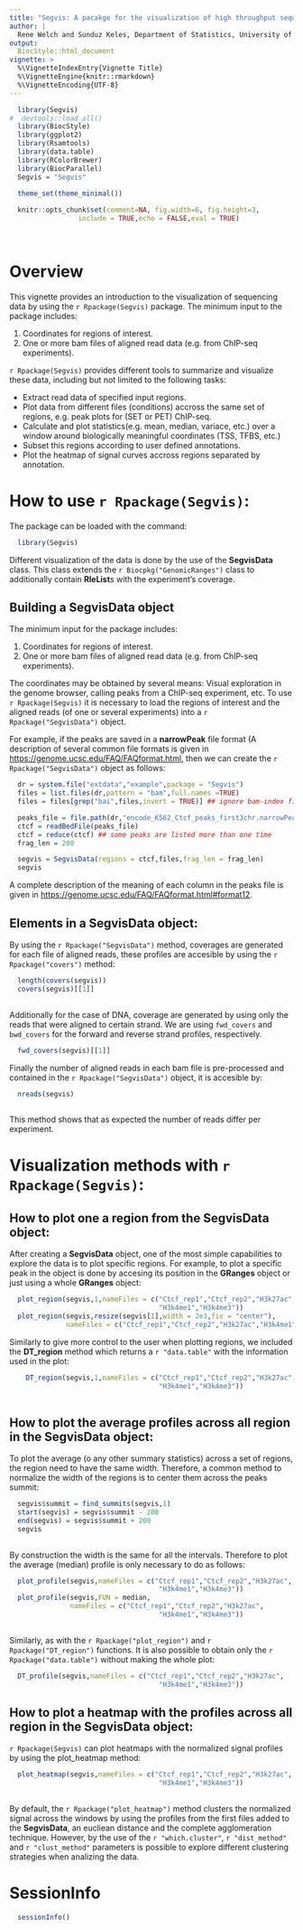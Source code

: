 ```yaml
---
title: "Segvis: A pacakge for the visualization of high throughput sequencing data along genomic segments."
author: |
  Rene Welch and Sunduz Keles, Department of Statistics, University of Wisconsin-Madison
output: 
  BiocStyle::html_document
vignette: >
  %\VignetteIndexEntry{Vignette Title}
  %\VignetteEngine{knitr::rmarkdown}
  %\VignetteEncoding{UTF-8}  
---
```


```r

  library(Segvis)
#  devtools::load_all()
  library(BiocStyle)
  library(ggplot2)
  library(Rsamtools)
  library(data.table)
  library(RColorBrewer)
  library(BiocParallel)
  Segvis = "Segvis"
  
  theme_set(theme_minimal())

  knitr::opts_chunk$set(comment=NA, fig.width=6, fig.height=3,
                 include = TRUE,echo = FALSE,eval = TRUE)
  
  
```

# Overview

This vignette provides an introduction to the visualization of sequencing data by using the `r Rpackage(Segvis)` package. The minimum input to the package includes:

  1. Coordinates for regions of interest.
  2. One or more bam files of aligned read data (e.g. from ChIP-seq
  experiments).

`r Rpackage(Segvis)` provides different tools to summarize and visualize
these data, including but not limited to the following tasks:

  - Extract read data of specified input regions.
  - Plot data from different files (conditions) accross the same set of regions, e.g. peak plots for (SET or PET) ChIP-seq.
  - Calculate and plot statistics(e.g. mean, median, variace, etc.) over a window around biologically meaningful coordinates (TSS, TFBS, etc.)
  - Subset this regions according to user defined annotations.
  - Plot the heatmap of signal curves accross regions separated by annotation.

# How to use `r Rpackage(Segvis)`:

The package can be loaded with the command:

```r
  library(Segvis)
```

Different visualization of the data is done by the use of the **SegvisData** class. This class extends the `r Biocpkg("GenomicRanges")` class to additionally contain **RleList**s with the experiment's coverage.

## Building a **SegvisData** object

The minimum input for the package includes:

  1. Coordinates for regions of interest.
  2. One or more bam files of aligned read data (e.g. from ChIP-seq experiments).

The coordinates may be obtained by several means: Visual exploration in the genome browser, calling peaks from a ChIP-seq experiment, etc. To use `r Rpackage(Segvis)` it is necessary to load the regions of interest and the aligned reads (of one or several experiments) into a `r Rpackage("SegvisData")` object.

For example, if the peaks are saved in a **narrowPeak** file format (A description of several common file formats is given in [https://genome.ucsc.edu/FAQ/FAQformat.html](https://genome.ucsc.edu/FAQ/FAQformat.html), then we can create the `r Rpackage("SegvisData")` object as follows:

```r
  dr = system.file("extdata","example",package = "Segvis")
  files = list.files(dr,pattern = "bam",full.names =TRUE)
  files = files[grep("bai",files,invert = TRUE)] ## ignore bam-index files

  peaks_file = file.path(dr,"encode_K562_Ctcf_peaks_first3chr.narrowPeak")
  ctcf = readBedFile(peaks_file)
  ctcf = reduce(ctcf) ## some peaks are listed more than one time
  frag_len = 200

  segvis = SegvisData(regions = ctcf,files,frag_len = frag_len)
  segvis

```

A complete description of the meaning of each column in the peaks file is given in [https://genome.ucsc.edu/FAQ/FAQformat.html#format12](https://genome.ucsc.edu/FAQ/FAQformat.html#format12). 

## Elements in a **SegvisData** object:

By using the `r Rpackage("SegvisData")` method, coverages are generated for each file of aligned reads, these profiles are accesible by using the `r Rpackage("covers")` method:

```r
  
  length(covers(segvis))
  covers(segvis)[[1]]
  
```

Additionally for the case of DNA, coverage are generated by using only the reads that were aligned to certain strand. We are using `fwd_covers` and `bwd_covers` for the forward and reverse strand profiles, respectively.

```r

  fwd_covers(segvis)[[1]]

```  
  
Finally the number of aligned reads in each bam file is pre-processed and contained in the `r Rpackage("SegvisData")` object, it is accesible by:

```r
  
  nreads(segvis)
  
```
  
This method shows that as expected the number of reads differ per experiment.
  
# Visualization methods with `r Rpackage(Segvis)`:

## How to plot one a region from the **SegvisData** object:

After creating a **SegvisData** object, one of the most simple capabilities to explore the data is to plot specific regions. For example, to plot a specific peak in the object is done by accesing its position in the **GRanges** object or just using a whole **GRanges** object:

```r
  
  plot_region(segvis,1,nameFiles = c("Ctcf_rep1","Ctcf_rep2","H3k27ac",
                                     "H3k4me1","H3k4me3"))
  plot_region(segvis,resize(segvis[1],width = 2e3,fix = "center"),
              nameFiles = c("Ctcf_rep1","Ctcf_rep2","H3k27ac","H3k4me1","H3k4me3"))

```

Similarly to give more control to the user when plotting regions, we included the **DT_region** method which returns a `r "data.table"` with the information used in the plot:

```r

    DT_region(segvis,1,nameFiles = c("Ctcf_rep1","Ctcf_rep2","H3k27ac",
                                     "H3k4me1","H3k4me3"))
  
```
  
## How to plot the average profiles across all region in the **SegvisData** object:

To plot the average (o any other summary statistics) across a set of regions, the region need to have the same width. Therefore, a common method to normalize the width of the regions is to center them across the peaks summit:

```r
  
  segvis$summit = find_summits(segvis,1)
  start(segvis) = segvis$summit - 200
  end(segvis) = segvis$summit + 200
  segvis
  
```

By construction the width is the same for all the intervals. Therefore to plot the average (median) profile is only necessary to do as follows:

```r
  
  plot_profile(segvis,nameFiles = c("Ctcf_rep1","Ctcf_rep2","H3k27ac",
                                     "H3k4me1","H3k4me3"))
  plot_profile(segvis,FUN = median,
               nameFiles = c("Ctcf_rep1","Ctcf_rep2","H3k27ac",
                                     "H3k4me1","H3k4me3"))
  
```

Similarly, as with the `r Rpackage("plot_region")` and `r Rpackage("DT_region")` functions. It is also possible to obtain only the ` r Rpackage("data.table")` without making the whole plot:

```r
  
  DT_profile(segvis,nameFiles = c("Ctcf_rep1","Ctcf_rep2","H3k27ac",
                                     "H3k4me1","H3k4me3"))

```
  
## How to plot a heatmap with the profiles across all region in the **SegvisData** object:

`r Rpackage(Segvis)` can plot heatmaps with the normalized signal profiles by using the plot_heatmap method:

```r
  
  plot_heatmap(segvis,nameFiles = c("Ctcf_rep1","Ctcf_rep2","H3k27ac",
                                     "H3k4me1","H3k4me3"))
  
```
By default, the `r Rpackage("plot_heatmap")` method clusters the normalized signal across the windows by using the profiles from the first files added to the **SegvisData**, an eucliean distance and the complete agglomeration technique. However, by the use of the `r "which.cluster"`, `r "dist_method"` and `r "clust_method"` parameters is possible to explore different clustering strategies when analizing the data.

<!---

# A case of study:


Then to convert it into a \Rclass{GRanges} object we can use:

<<gr_peaks,include=TRUE,echo=TRUE,eval=TRUE>>=

  ctcf_gr <- GRanges(seqnames = ctcf_peaks$V1,
    ranges = IRanges(start = ctcf_peaks$V2,
      end = ctcf_peaks$V3),strand = "*")
  ctcf_gr <- ctcf_gr[order(ctcf_peaks$V7,decreasing=TRUE)]
  ctcf_gr

@


\subsection{Creating a \Robject{segvis} object}
\label{subsec:create}


<<parameters_segvis , include=TRUE,echo=TRUE,eval=TRUE, warning=FALSE>>=

  ctcf <- buildSegvis(name = "ctcf_peaks",
    file = "../inst/extdata/example/encode_K562_Ctcf_first3chr_Rep1.sort.bam",
    maxBandwidth = 101,fragLen = 200,isPET = FALSE,
    chr = c("chr1","chr2","chr3"))
  regions(ctcf) <- ctcf_gr
  ctcf

@

\subsection{Creating \Robject{segvis\_block} object}
\label{subsec:cover}

\Rpackage{Segvis} allows the use of several cores by using the
parameter \Rcode{mc}, which specifies the number of cores used by
parallel processing. To create a \Robject{segvis\_block} object it is
necessary to follow a series of steps:

<<segvis_block , include=TRUE,echo=TRUE,eval=TRUE,message=FALSE>>=

  ctcf <- loadReads(ctcf, mc = 24)
  ctcf <- matchReads(ctcf,mc = 24)
  ctcf <- getCoverage(ctcf,mc = 24)
  ctcf_block <- Segvis_block(ctcf,bw = 1,mc = 24)

@

To obtain the number of reads considered in an experiment:

<<countReads,include=TRUE,echo=TRUE,eval=TRUE>>=

  ctcf_reads <- countReads(ctcf)
  ctcf_reads

@

In order to visually compare the enrichment level of more than one
experiments it is necessary to normalize the experiment, which
\Rpackage{Segvis} allows to do, by using:

<<normalize,include=TRUE,echo=TRUE,eval=TRUE>>=

  normConst(ctcf_block) <- ctcf_reads
  ctcf_block <- normalize(ctcf_block)

@

\section{Some examples}
\label{sec:examples}

\subsection{Plotting different marks accross specific peaks}
\label{sec:marks}

Using the same peaks as before. We are going to create a
\Robject{segvis\_block} for two additional marks, and plot all three
marks the top 3 peaks, therefore we need to build two new
\Robject{segvis\_block} objects:

<<new_marks,include=TRUE,echo=TRUE,eval=TRUE,message=FALSE,warning=FALSE>>=

  h3k27ac <- buildSegvis(name = "h3k27ac",
    file = "../inst/extdata/example/encode_K562_H3k27ac_first3chr.sort.bam",
    maxBandwidth = 101,fragLen = 200,isPET = FALSE,
    chr = c("chr1","chr2","chr3"))
  regions(h3k27ac) <- ctcf_gr

  h3k27ac <- loadReads(h3k27ac, mc = 24)
  h3k27ac <- matchReads(h3k27ac,mc = 24)
  h3k27ac <- getCoverage(h3k27ac,mc = 24)
  h3k27ac_block <- Segvis_block(h3k27ac,bw = 1,mc = 24)

  h3k4me1 <- buildSegvis(name = "h3k4me1",
    file = "../inst/extdata/example/encode_K562_H3k4me1_first3chr.sort.bam",
    maxBandwidth = 101,fragLen = 200,isPET = FALSE,
    chr = c("chr1","chr2","chr3"))
  regions(h3k4me1) <- ctcf_gr

  h3k4me1 <- loadReads(h3k4me1, mc = 24)
  h3k4me1 <- matchReads(h3k4me1,mc = 24)
  h3k4me1 <- getCoverage(h3k4me1,mc = 24)
  h3k4me1_block <- Segvis_block(h3k4me1,bw = 1,mc = 24)

@

When sequencing data from different samples are considered together,
they are often normalized to account for differences in the sequencing
depths. The \Rcode{normalize} function provides normalization
functionalities. The default to to scale all the samples to 1M
reads.

<<block_list,include=TRUE,echo=TRUE,eval=TRUE,message =FALSE,warning=FALSE>>=

  h3k27ac_reads <- countReads(h3k27ac)
  normConst(h3k27ac_block) <- h3k27ac_reads
  h3k27ac_block <- normalize(h3k27ac_block)

  h3k4me1_reads <- countReads(h3k4me1)
  normConst(h3k4me1_block) <- h3k4me1_reads
  h3k4me1_block <- normalize(h3k4me1_block)

  block_list <- Segvis_block_list(ctcf_block,h3k27ac_block,h3k4me1_block)
  names(block_list) <- c("ctcf","h3k27ac","h3k4me1")

@

Then we can visualize all three marks over one regions by using the
\Rcode{plot\_profiles} function:

<<ex1_code,include=TRUE,echo=TRUE,eval=TRUE>>=

  rstart <- start(ctcf_gr)[1]
  rend <- end(ctcf_gr)[1]
  chr <- as.character(seqnames(ctcf_gr)[1])
  iden <- function(x)x

  p1 <- plot_profiles(block_list,condition = seqnames == chr & start == rstart,
    coord = rstart:rend,FUN = iden,mc=24)

@

The output of \Rcode{plot\_profiles} is a \Robject{ggplot} object,
which we can modify it to obtains better looking plots.

<<ex1_code2,include=TRUE,eval=TRUE,echo=TRUE,warning=FALSE,message=FALSE>>=

  p2 <- p1 + facet_grid(condition~.,scales = "free_y")
  p3 <- p2 + scale_colour_brewer(palette = "Dark2")+theme(legend.position = "none")

@

\begin{figure}[H]
  \centering
<<ex1,include=TRUE,eval=TRUE,echo=FALSE,out.width='4.6cm',out.height='4cm',fig.show='hold'>>=

  p1
  p2
  p3

@

\caption{Initial use to plot the first Ctcf peak with all three marks
  (Ctcf, H3k27ac and H3k4me1). From left to right: \Rcode{p1},
  \Rcode{p2} and \Rcode{p3}.}
\end{figure}

\subsection{Finding the summit of a specific mark's peaks}
\label{sec:summit}

One of the functions of \Rpackage{Segvis} is to calculate and plot
statistics over a window around biologically meaningful coordinates
like TSS, TFBS, etc. This coordinates are not always available,
therefore \Rpackage{Segvis} allows to find the summits of peaks formed
by a collection of genomic regions and fragment reads.

In subsection \ref{subsec:cover}, we built the \Rcode{ctcf} object
which contains both regions and fragment reads, we can find the summit
by using the \Rcode{findSummit}, and then ``add'' it to the
\Robject{segvis\_block}'s regions:

<<summits,include=TRUE,echo=TRUE,eval=TRUE,message=FALSE>>=

  summits <- findSummit(ctcf,bw=1,mc=24)
  ctcf_block <- addColumn(ctcf_block,name="summit",col=summits)
  ctcf_block

@


\subsection{Summarizing the coverage for a set of same width regions}
\label{subsec:summary}

Another functionality of \Rpackage{Segvis} is to calculate and plot
statistics(e.g. mean, median, variace, etc.)  over a window around
biologically meaningful coordinates (TSS, TFBS, etc.), for which we
are going to consider the summits that we found as those coordinates:

<<ex2_code,include=TRUE,echo=TRUE,eval=TRUE,message=FALSE,warning=FALSE>>=

  window_ext <- 500
  new_start <- summits - window_ext
  new_end <- summits + window_ext
  new_regions <- GRanges(seqnames = seqnames(ctcf_gr),
    ranges = IRanges(start = new_start,end = new_end),strand ="*")
  str(width(new_regions))

  regions(ctcf) <- new_regions
  regions(h3k27ac) <- new_regions
  regions(h3k4me1) <- new_regions
  all_segvis <- list("ctcf"=ctcf,"h3k27ac"=h3k27ac,"h3k4me1"=h3k4me1)

@

We are going to create a new \Robject{segvis\_block\_list} based on
the new regions, for which we can apply the same methods
\Rcode{loadReads}, \Rcode{matchReads}, \Rcode{getCoverage} and
\Rcode{Segvis\_block} to build it. This time, we are going to use two
functions to apply all methods together:

<<new_profiles,include=TRUE,echo=TRUE,eval=TRUE,warning=FALSE,message=FALSE>>=

  do_all <- function(segvis_obj,bw,mc)
  {
    segvis_obj <- loadReads(segvis_obj,mc = mc)
    segvis_obj <- matchReads(segvis_obj,mc = mc)
    segvis_obj <- getCoverage(segvis_obj,mc = mc)
    out <- Segvis_block(segvis_obj,bw = bw , mc = mc)
    return(out)
  }

  all_segvis_blocks <- lapply(all_segvis,do_all,bw = 1, mc = 24)
  nreads <- c(ctcf_reads,h3k27ac_reads,h3k4me1_reads)

  assign_and_normalize <- function(segvis_bl_obj,nreads)
  {
    normConst(segvis_bl_obj) <- nreads
    segvis_bl_obj <- normalize(segvis_bl_obj)
    return(segvis_bl_obj)
  }

  all_segvis_blocks <- mapply(assign_and_normalize,
    all_segvis_blocks,nreads,SIMPLIFY=FALSE)
  all_segvis_blocks <- Segvis_block_list(all_segvis_blocks)
  names(all_segvis_blocks) <- names(all_segvis)

@

In this case, we have again 50 regions for each chromosome with the
same width of $m = \Sexpr{2* window_ext + 1}$, i.e. we can think it as
a matrix of $\Sexpr{K} \times m$ and to analize it we can apply the same
function to all column vectors of this matrix:

<<ex2_plots,include=TRUE,echo=TRUE,eval=TRUE,warning=FALSE,message=FALSE>>=

  q1 <- plot_profiles(all_segvis_blocks,FUN = mean,mc = 24,
    coord = -window_ext:window_ext)+xlab("distance to summit")+
    ylab("mean normalized counts")+
    scale_color_brewer(guide = guide_legend(title = "condition"),palette = "Dark2")+
    theme(legend.position = "top")+geom_vline(xintercept=0,linetype= 2)

  q2 <- plot_profiles(all_segvis_blocks,FUN = median,mc = 24,
    coord = -window_ext:window_ext)+xlab("distance to summit")+
    ylab("median normalized counts")+
    scale_color_brewer(guide = guide_legend(title = "condition"),palette = "Dark2")+
    theme(legend.position = "top")+geom_vline(xintercept=0,linetype= 2)

@

We can even use functions created in the moment, the only need to take
a vector argument and return a 1 - dimensional value.

<<ex2_plots2,include=TRUE,echo = TRUE,eval = TRUE,warning = FALSE,message = FALSE>>=

  varlog <- function(x)var(log(1 + x))

  q3 <- plot_profiles(all_segvis_blocks,FUN = varlog,mc = 24,
    coord = -window_ext:window_ext)+xlab("distance to summit")+
    ylab("variance of log( 1 + normalized counts)")+
    scale_color_brewer(guide = guide_legend(title = "condition"),palette = "Dark2")+
    theme(legend.position = "top")+geom_vline(xintercept=0,linetype= 2)

@


\begin{figure}[H]
  \centering
<<ex2,include=TRUE,eval=TRUE,echo=FALSE,out.width='4.6cm',out.height='4cm',fig.show='hold'>>=

  q1
  q2
  q3

@

  \caption{Mean, median and varlog profiles of all three marks
    (Ctcf,H3k27ac and H3k4me1) across random \Sexpr{3*K} Ctcf peaks}
\label{fig2}
\end{figure}

Another of \Rpackage{Segvis} functionalities is to calculate the data
without generating the plot by the use of the \Rcode{plot\_data}
function, which uses the same arguments as \Rcode{plot\_profiles}:

<<ex3_code,include=TRUE,echo=TRUE,eval=TRUE,message=FALSE,warning=FALSE>>=

  # x is the genomic coordinates or distance to summit in thise case
  # y is the normalized counts
  # 1001 x 3 conditions = 3003 rows (in table below)
  new_data1 <- plot_data(all_segvis_blocks,FUN = mean,trim = .1,mc = 24,
    coord = -window_ext:window_ext)
  new_data2 <- plot_data(all_segvis_blocks,FUN = median,mc = 24,
    coord = -window_ext:window_ext)
  new_data1

@

And we can use this \Rcode{data.table} into previously defined plot:

<<ex3_plots,include=TRUE,echo=TRUE,eval=TRUE,warning=FALSE,message=FALSE>>=

  p4 <- p3 %+% new_data1 + ylab("average normalized counts")
  p5 <- p3 %+% new_data2 + ylab("median normalized counts")

@

\begin{figure}[H]
  \centering
<<ex3,include=TRUE,eval=TRUE,echo=FALSE,out.width='4.6cm',out.height='4cm',fig.show='hold'>>=

  p4
  p5

@

\caption{Mean and median coverage plot, by using a previously defined
  \Rcode{ggplot} object}
\end{figure}


\subsection{Subsetting and exploring the data with respect to user
  defined annotations}
\label{subsec:subset}

\Rpackage{Segvis} have methods to explore the data too. Lets consider
as before that we want to explore some Ctcf peaks, for which we
already pre-processed a \Rcode{segvis\_block\_list} made with Ctcf,
H3k27ac and H3k4me1 fragment reads. Now, we want to explore this set
of peaks respect to additional annotation information as to wheter
this peaks overlap with Dnase accesible regions.

We read the Dnase hypersensitive sites from a file, and convert it to
a \Rcode{GRanges} object:

<<ex4_code,include=TRUE,echo=TRUE,eval=TRUE,message=FALSE,warning=FALSE>>=

  dnase_file <- "../inst/extdata/example/encode_K562_dnase_openChrom_first3chr.narrowPeak"
  dnase_sites = read.table(dnase_file)
  dnase_gr <- GRanges(seqname = dnase_sites$V1,
    ranges = IRanges(start = dnase_sites$V2,end = dnase_sites$V3),
    strand = "*")
 dnase_gr

@

We count the number of overlaps between the Dnase hypersensitive sites
and the random \Sexpr{3*K} Ctcf peaks and add those columns to the
\Rcode{segvis\_block\_list} we calculated in \label{subsec:summary}:

<<ex4_code2,include=TRUE,echo=TRUE,eval=TRUE,message=FALSE,warning=FALSE>>=

  nr_overlaps <- countOverlaps(regions(all_segvis_blocks[[1]]),dnase_gr)
  all_segvis_blocks <- lapply(all_segvis_blocks,
    addColumn,name = "dnase_overlaps",col = nr_overlaps)
  all_segvis_blocks[[1]]

@

% Then we can \Rcode{subset_block} the data based on queries based on that
% annotation, for example:

<<ex4_code3,subset_example,include=FALSE,echo=FALSE,eval=FALSE,message=FALSE,warning=FALSE>>=

  ctcf_subset <- subset_block(all_segvis_blocks[[1]],condition = dnase_overlaps > 0)
  ctcf_subset
  cover_table(ctcf_subset)

@

Then we can recreate the plots of figure \ref{fig2} for the
Ctcf peaks that overlap Dnse hypersensitive sites:

<<ex4_plots,include=TRUE,echo=TRUE,eval=TRUE,message=FALSE,warning=FALSE>>=


  s1 <- plot_profiles(all_segvis_blocks,FUN = mean,mc = 24,
    condition = dnase_overlaps > 0 ,
    coord = -window_ext:window_ext)+xlab("distance to summit")+
    ylab("mean normalized counts")+
    scale_color_brewer(guide = guide_legend(title = "condition"),palette = "Dark2")+
    theme(legend.position = "top")+geom_vline(xintercept=0,linetype= 2)

  s2 <- plot_profiles(all_segvis_blocks,FUN = median,mc = 24,
    condition = dnase_overlaps > 0 ,
    coord = -window_ext:window_ext)+xlab("distance to summit")+
    ylab("median normalized counts")+
    scale_color_brewer(guide = guide_legend(title = "condition"),palette = "Dark2")+
    theme(legend.position = "top")+geom_vline(xintercept=0,linetype= 2)

  s3 <- plot_profiles(all_segvis_blocks,FUN = varlog,mc = 24,
    condition = dnase_overlaps > 0 ,
    coord = -window_ext:window_ext)+xlab("distance to summit")+
    ylab("variance of log( 1 + normalized counts)")+
    scale_color_brewer(guide = guide_legend(title = "condition"),palette = "Dark2")+
    theme(legend.position = "top")+geom_vline(xintercept=0,linetype= 2)

@

\begin{figure}[H]
  \centering

<<ex4,include=TRUE,eval=TRUE,echo=FALSE,out.width='4.6cm',out.height='4cm',fig.show='hold'>>=

  s1
  s2
  s3

@

\caption{Mean, median and varlog profiles of all three marks
  (Ctcf,H3k27ac and H3k4me1) across the random Ctcf peaks
  that overlap with Dnse hypersentive sites}
  \label{fig4}
\end{figure}

Furthermore, we can use the \Rcode{plot\_data} method to build more
complicated figures. For example:

<<ex5_code,include=TRUE,echo=TRUE,eval=TRUE,message=FALSE,warning=FALSE>>=

  mean_overlap_data <- plot_data(all_segvis_blocks,FUN = mean,mc = 24,
    condition = dnase_overlaps > 0,
    coord = -window_ext:window_ext)
  mean_comp_data <- plot_data(all_segvis_blocks,FUN = mean,mc = 24,
    condition = dnase_overlaps ==  0,
    coord = -window_ext:window_ext)
  new_data <- rbind(mean_overlap_data[,overlap:="yes"],
    mean_comp_data[,overlap:="no"])
  fancy_plot <- ggplot(new_data,aes(x,y,colour = condition))+geom_line(size=1.1)+
    facet_grid(overlap~.,scales = "free_y")+theme(legend.position = "top")+
    ggtitle("DHS overlaps")+geom_vline(xintercept = 0,linetype=2,size=1.1)+
    xlab("distance to summit")+ylab("average coverage")+
    scale_color_brewer(palette = "Set1")

@

\begin{figure}[H]
  \centering
<<ex5,include=TRUE,eval=TRUE,echo=FALSE,out.width='6cm',out.height='5cm',fig.show='hold'>>=
  fancy_plot
@
\caption{Average coverage of Ctcf, H3k27ac and H3k4me1 over Ctcf peaks
  overlapping with Dnase Hypersensitive Sites(DHS)}
\end{figure}

!--->


# SessionInfo

```r
  sessionInfo()
```

